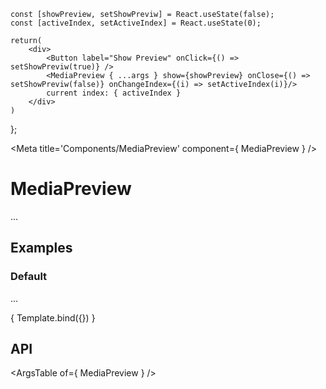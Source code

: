 
	const [showPreview, setShowPreviw] = React.useState(false);
	const [activeIndex, setActiveIndex] = React.useState(0);
	
	return(
		<div>
			<Button label="Show Preview" onClick={() => setShowPreviw(true)} />
			<MediaPreview { ...args } show={showPreview} onClose={() => setShowPreviw(false)} onChangeIndex={(i) => setActiveIndex(i)}/>
			current index: { activeIndex }
		</div>
	)
};

<Meta title='Components/MediaPreview' component={ MediaPreview } />

# MediaPreview

...

## Examples

### Default

...

<Canvas>
	<Story
		name="Default"
		args={{
			images: ["/images/test.png", "/images/testImage.jpeg"],
			initialIndex: 0,
			show: false
		}}
	>
		{ Template.bind({}) }
	</Story>
</Canvas>

## API

<ArgsTable of={ MediaPreview } />
